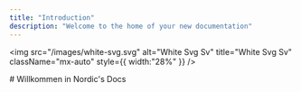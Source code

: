```yaml
---
title: "Introduction"
description: "Welcome to the home of your new documentation"
---
```


<img
  src="/images/white-svg.svg"
  alt="White Svg Sv"
  title="White Svg Sv"
  className="mx-auto"
  style={{ width:"28%" }}
/>

<Frame>
  # Willkommen in Nordic's Docs
</Frame>